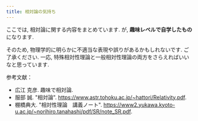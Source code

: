 ```yaml
---
title: 相対論の気持ち
---
```


ここでは, 相対論に関する内容をまとめています. が, **趣味レベルで自学したもの**になります.

そのため, 物理学的に明らかに不適当な表現や誤りがあるかもしれないです. ご了承ください. 
一応, 特殊相対性理論と一般相対性理論の両方をさらえればいいなと思っています.

参考文献：
- 広江 克彦. 趣味で相対論.
- 服部 誠. "相対論". https://www.astr.tohoku.ac.jp/~hattori/Relativity.pdf.
- 棚橋典大. "相対性理論　講義ノート". https://www2.yukawa.kyoto-u.ac.jp/~norihiro.tanahashi/pdf/SR/note_SR.pdf.
